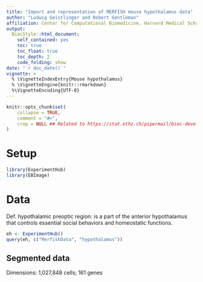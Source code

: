 ```yaml
---
title: "Import and representation of MERFISH mouse hypothalamus data"
author: "Ludwig Geistlinger and Robert Gentleman"
affiliation: Center for Computational Biomedicine, Harvard Medical School
output:
  BiocStyle::html_document:
    self_contained: yes 
    toc: true
    toc_float: true
    toc_depth: 2
    code_folding: show
date: "`r doc_date()`"
vignette: >
  % \VignetteIndexEntry{Mouse hypothalamus}
  % \VignetteEngine{knitr::rmarkdown}
  %\VignetteEncoding{UTF-8}
---
```


```r
knitr::opts_chunk$set(
    collapse = TRUE,
    comment = "#>",
    crop = NULL ## Related to https://stat.ethz.ch/pipermail/bioc-devel/2020-April/016656.html
)
```

# Setup

```r
library(ExperimentHub)
library(EBImage)
```

# Data

Def. hypothalamic preoptic region: is a part of the anterior hypothalamus that 
controls essential social behaviors and homeostatic functions.


```r
eh <- ExperimentHub()
query(eh, c("MerfishData", "hypothalamus"))
```

## Segmented data

Dimensions: 1,027,848 cells; 161 genes


